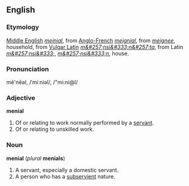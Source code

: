 ==English==
===Etymology===
[[Middle English]] ''[[meinial]]'', from [[Anglo-French]] ''[[meignial]]'', from ''[[meignee]]'', household, from [[Vulgar Latin]] ''[[m&#257;nsi&#333;n&#257;ta]]'', from Latin ''[[m&#257;nsi&#333;]]'', ''[[m&#257;nsi&#333;n]]'', house.

===Pronunciation===
mē'nēəl, /ˈmiːniəl/, /"mi:ni@l/

===Adjective===
'''menial'''

#Of or relating to work normally performed by a [[servant]].
#Of or relating to unskilled work.

===Noun===
'''menial''' (''plural'' '''menials''')

#A servant, especially a domestic servant.
#A person who has a [[subservient]] nature.